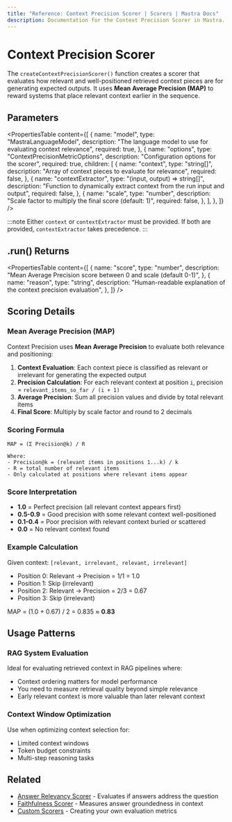 ```yaml
---
title: "Reference: Context Precision Scorer | Scorers | Mastra Docs"
description: Documentation for the Context Precision Scorer in Mastra. Evaluates the relevance and precision of retrieved context for generating expected outputs using Mean Average Precision.
---
```



# Context Precision Scorer

The `createContextPrecisionScorer()` function creates a scorer that evaluates how relevant and well-positioned retrieved context pieces are for generating expected outputs. It uses **Mean Average Precision (MAP)** to reward systems that place relevant context earlier in the sequence.

## Parameters

<PropertiesTable
  content={[
    {
      name: "model",
      type: "MastraLanguageModel",
      description: "The language model to use for evaluating context relevance",
      required: true,
    },
    {
      name: "options",
      type: "ContextPrecisionMetricOptions",
      description: "Configuration options for the scorer",
      required: true,
      children: [
        {
          name: "context",
          type: "string[]",
          description: "Array of context pieces to evaluate for relevance",
          required: false,
        },
        {
          name: "contextExtractor",
          type: "(input, output) => string[]",
          description: "Function to dynamically extract context from the run input and output",
          required: false,
        },
        {
          name: "scale",
          type: "number",
          description: "Scale factor to multiply the final score (default: 1)",
          required: false,
        },
      ],
    },
  ]}
/>

:::note
Either `context` or `contextExtractor` must be provided. If both are provided, `contextExtractor` takes precedence.
:::

## .run() Returns

<PropertiesTable
  content={[
    {
      name: "score",
      type: "number",
      description: "Mean Average Precision score between 0 and scale (default 0-1)",
    },
    {
      name: "reason",
      type: "string",
      description: "Human-readable explanation of the context precision evaluation",
    },
  ]}
/>

## Scoring Details

### Mean Average Precision (MAP)

Context Precision uses **Mean Average Precision** to evaluate both relevance and positioning:

1. **Context Evaluation**: Each context piece is classified as relevant or irrelevant for generating the expected output
2. **Precision Calculation**: For each relevant context at position `i`, precision = `relevant_items_so_far / (i + 1)`
3. **Average Precision**: Sum all precision values and divide by total relevant items
4. **Final Score**: Multiply by scale factor and round to 2 decimals

### Scoring Formula

```
MAP = (Σ Precision@k) / R

Where:
- Precision@k = (relevant items in positions 1...k) / k
- R = total number of relevant items
- Only calculated at positions where relevant items appear
```

### Score Interpretation

- **1.0** = Perfect precision (all relevant context appears first)
- **0.5-0.9** = Good precision with some relevant context well-positioned
- **0.1-0.4** = Poor precision with relevant context buried or scattered
- **0.0** = No relevant context found

### Example Calculation

Given context: `[relevant, irrelevant, relevant, irrelevant]`

- Position 0: Relevant → Precision = 1/1 = 1.0
- Position 1: Skip (irrelevant)  
- Position 2: Relevant → Precision = 2/3 = 0.67
- Position 3: Skip (irrelevant)

MAP = (1.0 + 0.67) / 2 = 0.835 ≈ **0.83**

## Usage Patterns

### RAG System Evaluation
Ideal for evaluating retrieved context in RAG pipelines where:
- Context ordering matters for model performance
- You need to measure retrieval quality beyond simple relevance
- Early relevant context is more valuable than later relevant context

### Context Window Optimization
Use when optimizing context selection for:
- Limited context windows
- Token budget constraints  
- Multi-step reasoning tasks

## Related

- [Answer Relevancy Scorer](/reference/scorers/answer-relevancy) - Evaluates if answers address the question
- [Faithfulness Scorer](/reference/scorers/faithfulness) - Measures answer groundedness in context
- [Custom Scorers](/docs/scorers/custom-scorers) - Creating your own evaluation metrics